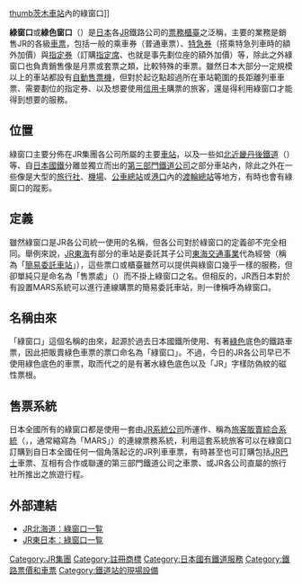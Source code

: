 {{unreferenced|time=2012-11-13T16:30:46+00:00}}
[[file:Midori_no_Madoguchi.JPG|thumb]][[茨木車站|茨木車站]]內的綠窗口]]

'''綠窗口'''或'''綠色窗口'''（{{jpn|j=みどりの窓口|hg=みどりのまどぐち|rm=Midori no madoguchi|f=y}}）是[[日本|日本]]各[[JR|JR]]鐵路公司的[[車票|票務]][[櫃臺|櫃臺]]之泛稱，主要的業務是銷售JR的各級[[車票|車票]]，包括一般的乘車券（普通車票）、[[特急料金|特急券]]（搭乘特急列車時的額外加價）與[[指定料金|指定券]]（訂購[[指定席|指定席]]、也就是事先劃位座的額外加價）等，除此之外綠窗口也負責銷售像是月票或套票之類，比較特殊的車票。雖然日本大部分一定規模以上的車站都設有[[自動售票機|自動售票機]]，但對於起讫點超過所在車站範圍的長距離列車車票、需要劃位的指定券、以及想要使用[[信用卡|信用卡]]購票的旅客，還是得利用綠窗口才能得到想要的服務。

==位置==
綠窗口主要分佈在JR集團各公司所屬的主要[[鐵路車站|車站]]，以及一些如[[北近畿丹後鐵道|北近畿丹後鐵道]]（{{lang|ja|北近畿タンゴ鉄道}}）等、自[[日本國鐵|日本國鐵]]分離並獨立而出的[[日本第三部門鐵道|第三部門鐵道公司]]之部分車站內，除此之外在一些像是大型的[[旅行社|旅行社]]、[[機場|機場]]、[[公車總站|公車總站]]或[[港口|港口]]內的[[渡輪總站|渡輪總站]]等地方，有時也會有綠窗口的蹤影。

==定義==
雖然綠窗口是JR各公司統一使用的名稱，但各公司對於綠窗口的定義卻不完全相同。舉例來說，[[JR東海|JR東海]]有部分的車站是委託其子公司[[東海交通事業|東海交通事業]]代為經營（稱為「[[簡易委託車站|簡易委託車站]]」），這些票口或櫃臺雖然可以提供與綠窗口幾乎一樣的服務，但卻單純只是命名為「售票處」（{{lang|ja|きっぷうりば}}）而不掛上綠窗口之名。但相反的，JR西日本對於有設置MARS系統可以進行連線購票的簡易委託車站，則一律稱呼為綠窗口。

==名稱由來==
「綠窗口」這個名稱的由來，起源於過去日本國鐵所使用、有著[[綠|綠色]]底色的鐵路車票，因此把販賣綠色車票的票口命名為「綠窗口」。不過，今日的JR各公司早已不使用綠色底色的車票，取而代之的是有著水綠色底色以及「JR」字樣防偽紋的磁性票根。

==售票系統==
日本全國所有的綠窗口都是使用一套由[[JR系統|JR系統公司]]所運作、稱為[[旅客販賣綜合系統|旅客販賣綜合系統]]（{{lang|ja|旅客販売総合システム}}，{{lang|en|Multi Access seat Reservation System}}，通常縮寫為「MARS」）的連線票務系統，利用這套系統旅客可以在綠窗口訂購到自日本全國任何一個角落起讫的JR列車車票，有時甚至也可訂購包括[[JR巴士|JR巴士]]車票、互相有合作或聯運的第三部門鐵道公司之車票、或JR各公司直屬的旅行社所推出之旅遊行程。

== 外部連結 ==
*[http://www.jrhokkaido.co.jp/network/tel/eki.html JR北海道：綠窗口一覧] {{Wayback|url=http://www.jrhokkaido.co.jp/network/tel/eki.html |date=20170221005553 }}
*[http://www.jreast.co.jp/estation/midori/ JR東日本：綠窗口一覧] {{Wayback|url=http://www.jreast.co.jp/estation/midori/ |date=20161214072437 }}

{{JR}}
{{DEFAULTSORT:Midori-No-Madoguchi}}
[[Category:JR集團|Category:JR集團]]
[[Category:註冊商標|Category:註冊商標]]
[[Category:日本國有鐵道服務|Category:日本國有鐵道服務]]
[[Category:鐵路票價和車票|Category:鐵路票價和車票]]
[[Category:鐵道站的現場設備|Category:鐵道站的現場設備]]